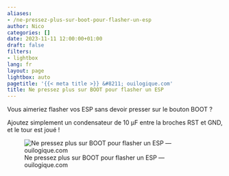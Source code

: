 ```yaml
---
aliases:
- /ne-pressez-plus-sur-boot-pour-flasher-un-esp
author: Nico
categories: []
date: 2023-11-11 12:00:00+01:00
draft: false
filters:
- lightbox
lang: fr
layout: page
lightbox: auto
pagetitle: '{{< meta title >}} &#8211; ouilogique.com'
title: Ne pressez plus sur BOOT pour flasher un ESP
---
```


Vous aimeriez flasher vos ESP sans devoir presser sur le bouton BOOT ?

Ajoutez simplement un condensateur de 10 µF entre la broches RST et GND, et le tour est joué !

![Ne pressez plus sur BOOT pour flasher un ESP — ouilogique.com][img_1]

[img_1]: ./images/2023-11-11-ne-pressez-plus-sur-boot-pour-flasher-un-esp_lowres.jpg
